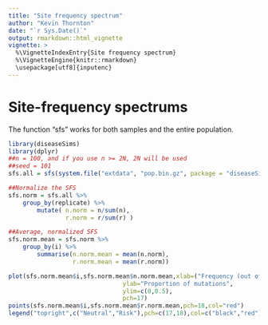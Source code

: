 ```yaml
---
title: "Site frequency spectrum"
author: "Kevin Thornton"
date: "`r Sys.Date()`"
output: rmarkdown::html_vignette
vignette: >
  %\VignetteIndexEntry{Site frequency spectrum}
  %\VignetteEngine{knitr::rmarkdown}
  \usepackage[utf8]{inputenc}
---
```


# Site-frequency spectrums

The function "sfs" works for both samples and the entire population.

```r
library(diseaseSims)
library(dplyr)
##n = 100, and if you use n >= 2N, 2N will be used
##seed = 101
sfs.all = sfs(system.file("extdata", "pop.bin.gz", package = "diseaseSims"),100,101)

##Normalize the SFS
sfs.norm = sfs.all %>%
    group_by(replicate) %>%
        mutate( n.norm = n/sum(n),
                r.norm = r/sum(r) )

##Average, normalized SFS
sfs.norm.mean = sfs.norm %>%
    group_by(i) %>%
        summarise(n.norm.mean = mean(n.norm),
                  r.norm.mean = mean(r.norm))

plot(sfs.norm.mean$i,sfs.norm.mean$n.norm.mean,xlab=("Frequency (out of 100)"),
								ylab="Proportion of mutations",
								ylim=c(0,0.5),
								pch=17)
points(sfs.norm.mean$i,sfs.norm.mean$r.norm.mean,pch=18,col="red")
legend("topright",c("Neutral","Risk"),pch=c(17,18),col=c("black","red"),bty="n")
```
